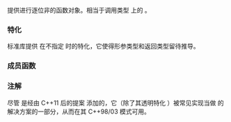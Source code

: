 {{cpp/title|bit_not}}
{{cpp/utility/functional/navbar}}
{{dcl begin}}
{{dcl header|functional}}
{{dcl|since=c++14|1=
template&lt; class T = void &gt;
struct bit_not;
}}
{{dcl end}}

提供进行逐位非的函数对象。相当于调用类型 {{tt|T}} 上的 {{c|operator~}}。

===特化===
标准库提供 {{tt|std::bit_not}} 在不指定 {{tt|T}} 时的特化，它使得形参类型和返回类型留待推导。
{{dsc begin}}
{{dsc inc|cpp/utility/functional/dsc bit_not_void}}
{{dsc end}}

{{cpp/utility/functional/member types|result=T|arg1=T|inherit=no}}

===成员函数===
{{dsc begin}}
{{dsc mem fun|operator()|nolink=true|返回其实参逐位非的结果|notes={{mark c++14}}}}
{{dsc end}}

{{member|{{small|std::bit_not::}}operator()|2=
{{dcl begin}}
{{dcl|since=c++14|
constexpr T operator()( const T&amp; arg ) const;
}}
{{dcl end}}

返回 {{c|arg}} 逐位非的结果。

===参数===
{{par begin}}
{{par|arg|要计算逐位非的值}}
{{par end}}

===返回值===
{{c|~arg}} 的结果。

{{cpp/impldef exception}}

===可能的实现===
{{eq fun|1=
constexpr T operator()(const T&amp; arg) const 
{
    return ~arg;
}
}}
}}

===注解===
尽管 {{tt|std::bit_not}} 是经由 C++11 后的提案 {{wg21|N3421}} 添加的，它（除了其透明特化 {{rlpt|bit_not void|std::bit_not&lt;&gt;}}）被常见实现当做 {{lwg|660}} 的解决方案的一部分，从而在其 C++98/03 模式可用。

{{langlinks|de|en|es|fr|it|ja|pt|ru}}